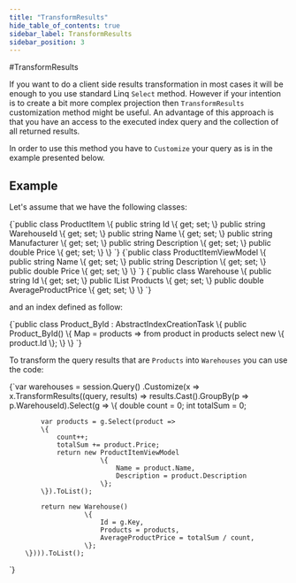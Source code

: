 ```yaml
---
title: "TransformResults"
hide_table_of_contents: true
sidebar_label: TransformResults
sidebar_position: 3
---
```



#TransformResults

If you want to do a client side results transformation in most cases it will be enough to you use standard Linq `Select` method. 
However if your intention is to create a bit more complex projection then `TransformResults` customization method might be useful.
An advantage of this approach is that you have an access to the executed index query and the collection of all returned results.

In order to use this method you have to `Customize` your query as is in the example presented below.

## Example

Let's assume that we have the following classes:

<TabItem value="product_item_class" label="product_item_class">
<CodeBlock language="csharp">
{`public class ProductItem
\{
	public string Id \{ get; set; \}
	public string WarehouseId \{ get; set; \}
	public string Name \{ get; set; \}
	public string Manufacturer \{ get; set; \}
	public string Description \{ get; set; \}
	public double Price \{ get; set; \}
\}
`}
</CodeBlock>
</TabItem>
<TabItem value="product_item_view_model" label="product_item_view_model">
<CodeBlock language="csharp">
{`public class ProductItemViewModel
\{
	public string Name \{ get; set; \}
	public string Description \{ get; set; \}
	public double Price \{ get; set; \}
\}
`}
</CodeBlock>
</TabItem>
<TabItem value="warehouse_class" label="warehouse_class">
<CodeBlock language="csharp">
{`public class Warehouse
\{
	public string Id \{ get; set; \}
	public IList<ProductItemViewModel> Products \{ get; set; \}
	public double AverageProductPrice \{ get; set; \}
\}
`}
</CodeBlock>
</TabItem>

and an index defined as follow:

<TabItem value="index_def" label="index_def">
<CodeBlock language="csharp">
{`public class Product_ById : AbstractIndexCreationTask<ProductItem>
\{
	public Product_ById()
	\{
		Map = products => from product in products
						  select new
						  \{
							  product.Id
						  \};
	\}
\}
`}
</CodeBlock>
</TabItem>

To transform the query results that are `Products` into `Warehouses` you can use the code:

<TabItem value="transform_to_warehouses" label="transform_to_warehouses">
<CodeBlock language="csharp">
{`var warehouses = session.Query<dynamic, Product_ById>()
	.Customize(x => x.TransformResults((query, results) =>
		results.Cast<dynamic>().GroupBy(p => p.WarehouseId).Select(g =>
		\{
			double count = 0;
			int totalSum = 0;

			var products = g.Select(product =>
			\{
				count++;
				totalSum += product.Price;
				return new ProductItemViewModel
						   \{
							   Name = product.Name,
							   Description = product.Description
						   \};
			\}).ToList();

			return new Warehouse()
					   \{
						   Id = g.Key,
						   Products = products,
						   AverageProductPrice = totalSum / count,
					   \};
		\}))).ToList();
`}
</CodeBlock>
</TabItem>